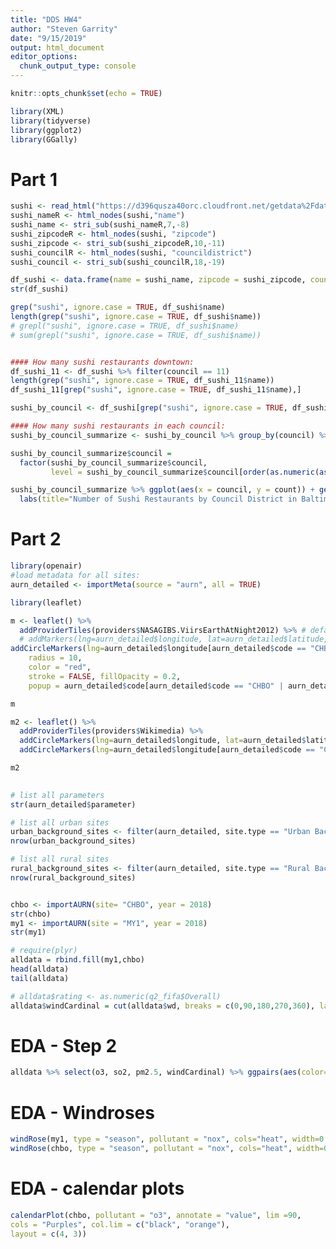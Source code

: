 ```yaml
---
title: "DDS HW4"
author: "Steven Garrity"
date: "9/15/2019"
output: html_document
editor_options: 
  chunk_output_type: console
---
```


```r
knitr::opts_chunk$set(echo = TRUE)
```
```r
library(XML)
library(tidyverse)
library(ggplot2)
library(GGally)
```

# Part 1
```r
sushi <- read_html("https://d396qusza40orc.cloudfront.net/getdata%2Fdata%2Frestaurants.xml")
sushi_nameR <- html_nodes(sushi,"name")
sushi_name <- stri_sub(sushi_nameR,7,-8)
sushi_zipcodeR <- html_nodes(sushi, "zipcode")
sushi_zipcode <- stri_sub(sushi_zipcodeR,10,-11)
sushi_councilR <- html_nodes(sushi, "councildistrict")
sushi_council <- stri_sub(sushi_councilR,18,-19)

df_sushi <- data.frame(name = sushi_name, zipcode = sushi_zipcode, council=sushi_council)
str(df_sushi)

grep("sushi", ignore.case = TRUE, df_sushi$name)
length(grep("sushi", ignore.case = TRUE, df_sushi$name))
# grepl("sushi", ignore.case = TRUE, df_sushi$name)
# sum(grepl("sushi", ignore.case = TRUE, df_sushi$name))


#### How many sushi restaurants downtown:
df_sushi_11 <- df_sushi %>% filter(council == 11)
length(grep("sushi", ignore.case = TRUE, df_sushi_11$name))
df_sushi_11[grep("sushi", ignore.case = TRUE, df_sushi_11$name),]

sushi_by_council <- df_sushi[grep("sushi", ignore.case = TRUE, df_sushi$name),]

#### How many sushi restaurants in each council:
sushi_by_council_summarize <- sushi_by_council %>% group_by(council) %>% summarize(count = n())

sushi_by_council_summarize$council =
  factor(sushi_by_council_summarize$council,
         level = sushi_by_council_summarize$council[order(as.numeric(as.character(sushi_by_council_summarize$council)))])

sushi_by_council_summarize %>% ggplot(aes(x = council, y = count)) + geom_col() +
  labs(title="Number of Sushi Restaurants by Council District in Baltimore, MD", y="Number of Restaurants", x ="Council")

```

# Part 2
```r
library(openair)
#load metadata for all sites:
aurn_detailed <- importMeta(source = "aurn", all = TRUE)

library(leaflet)

m <- leaflet() %>%
  addProviderTiles(providers$NASAGIBS.ViirsEarthAtNight2012) %>% # default OpenStreetMap map tiles
  # addMarkers(lng=aurn_detailed$longitude, lat=aurn_detailed$latitude, popup = aurn_detailed$code)
addCircleMarkers(lng=aurn_detailed$longitude[aurn_detailed$code == "CHBO" | aurn_detailed$code == "MY1"], lat=aurn_detailed$latitude[aurn_detailed$code == "CHBO" | aurn_detailed$code == "MY1"],
    radius = 10,
    color = "red",
    stroke = FALSE, fillOpacity = 0.2,
    popup = aurn_detailed$code[aurn_detailed$code == "CHBO" | aurn_detailed$code == "MY1"])

m

m2 <- leaflet() %>%
  addProviderTiles(providers$Wikimedia) %>%
  addCircleMarkers(lng=aurn_detailed$longitude, lat=aurn_detailed$latitude, radius = 6, color = "navy", stroke = FALSE, fillOpacity = 0.2, popup = aurn_detailed$code) %>%
  addCircleMarkers(lng=aurn_detailed$longitude[aurn_detailed$code == "CHBO" | aurn_detailed$code == "MY1"], lat=aurn_detailed$latitude[aurn_detailed$code == "CHBO" |aurn_detailed$code == "MY1"],    radius = 6, color = "red", stroke = FALSE, fillOpacity = 0.5, popup = aurn_detailed$code[aurn_detailed$code == "CHBO" | aurn_detailed$code == "MY1"])

m2
  

# list all parameters
str(aurn_detailed$parameter)

# list all urban sites
urban_background_sites <- filter(aurn_detailed, site.type == "Urban Background")
nrow(urban_background_sites)

# list all rural sites
rural_background_sites <- filter(aurn_detailed, site.type == "Rural Background")
nrow(rural_background_sites)


chbo <- importAURN(site= "CHBO", year = 2018)
str(chbo)
my1 <- importAURN(site = "MY1", year = 2018)
str(my1)

# require(plyr)
alldata = rbind.fill(my1,chbo)
head(alldata)
tail(alldata)

# alldata$rating <- as.numeric(q2_fifa$Overall)
alldata$windCardinal = cut(alldata$wd, breaks = c(0,90,180,270,360), labels = c("NE","SE","SW","NW"))
```

# EDA - Step 2
```r
alldata %>% select(o3, so2, pm2.5, windCardinal) %>% ggpairs(aes(color=alldata$code, alpha=0.2)) + ggtitle("Urban vs Rural Air Pollutants")
```

# EDA - Windroses
```r
windRose(my1, type = "season", pollutant = "nox", cols="heat", width=0.5, offset=15)
windRose(chbo, type = "season", pollutant = "nox", cols="heat", width=0.5, offset=15)
```

# EDA - calendar plots
```r
calendarPlot(chbo, pollutant = "o3", annotate = "value", lim =90,
cols = "Purples", col.lim = c("black", "orange"),
layout = c(4, 3))
```


